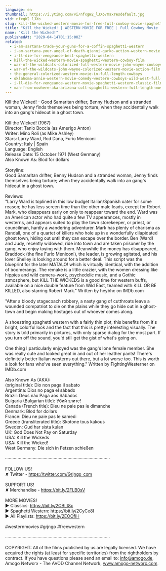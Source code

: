 ```yaml
---
language: en
thumbnail: https://i.ytimg.com/vi/nfxgW2_lJXo/maxresdefault.jpg
vid: nfxgW2_lJXo
slug: kill-the-wicked-western-movie-for-free-full-cowboy-movie-spaghetti-western-english
title: "Kill the Wicked! | WESTERN MOVIE FOR FREE | Full Cowboy Movie | Spaghetti Western | English"
name: "Kill the Wicked!"
publishedAt: "2020-04-14T01:15:00Z"
related:
  - i-am-sartana-trade-your-guns-for-a-coffin-spaghetti-western
  - i-am-sartana-your-angel-of-death-gianni-garko-action-western-movie
  - i-ll-die-for-vengeance-best-spaghetti-western
  - kill-the-wicked-western-movie-spaghetti-western-cowboy-film
  - war-of-the-wildcats-colorized-full-western-movie-john-wayne-cowboys
  - war-of-the-wildcats-john-wayne-colorized-western-movie-action-film
  - the-general-colorized-western-movie-in-full-length-cowboys
  - oklahoma-annie-western-movie-comedy-western-cowboys-wild-west-full-movie-english
  - i-ll-die-for-vengeance-western-movie-spaghetti-western-classic-film-free-cowboy-movie
  - man-from-nowhere-aka-arizona-colt-spaghetti-western-full-length-movie-english-hd-free-films
---
```


Kill the Wicked! - Good Samaritan drifter, Benny Hudson and a stranded woman, Jenny finds themselves being torture; when they accidentally walk into an gang's hideout in a ghost town. <br />
<br />
Kill the Wicked! (1967) <br />
Director: Tanio Boccia (as Amerigo Anton)<br />
Writer: Mino Roli (as Mike Ashley)<br />
Stars: Larry Ward, Rod Dana, Furio Meniconi  <br />
Country: Italy | Spain<br />
Language: English<br />
Release Date: 15 October 1971 (West Germany) <br />
Also Known As: Blod for dollars <br />
<br />
Storyline: <br />
Good Samaritan drifter, Benny Hudson and a stranded woman, Jenny finds themselves being torture; when they accidentally walk into an gang's hideout in a ghost town.<br />
<br />
Reviews: <br />
"Larry Ward is toplined in this low budget Italian/Spanish oater for some reason; he has less screen time than the other male leads, except for Robert Mark, who disappears early on only to reappear toward the end. Ward was an American actor who had quite a few TV appearances, mostly in westerns, and appears suited to play the town storekeeper, or priest, or councilman, hardly a wandering adventurer. Mark has plenty of charisma as Randall, one of a quartet of killers who hole up in a wonderfully dilapidated ghost town, hiding out until they can escape over the border. Ben (Ward) and Judy, recently widowed, ride into town and are taken prisoner by the gang, who enjoy toying with them. Meanwhile the money has disappeared, Braddock (the fine Furio Meniconi), the leader, is growing agitated, and his lover Shelley is looking around for a better deal. This script was the blueprint for the later MATALO! which is virtually identical, with the addition of boomerangs. The remake is a little crazier, with the women dressing like hippies and wild camera-work, psychedelic music, and a Gothic atmosphere, but KILL THE WICKEDS is a good time for western buffs, available on a nice double feature from Wild East, teamed with KILL OR BE KILLED, also starring Robert Mark." Written by heybhc on IMDb.com<br />
<br />
"After a bloody stagecoach robbery, a nasty gang of cutthroats leave a wounded compatriot to die on the plains while they go hide out in a ghost-town and begin making hostages out of whoever comes along.<br />
<br />
A shoestring spaghetti western with a fairly thin plot, this benefits from it's bright, colorful look and the fact that this is pretty interesting visually. The story is told primarily in pictures, with only sparse dialog for the most part. If you turn off the sound, you'd still get the gist of what's going on.<br />
<br />
One thing I particularly enjoyed was the gang's lone female member. She was really cute and looked great in and out of her leather pants! There's definitely better Italian westerns out there, but a lot worse too. This is worth a look for fans who've seen everything." Written by FightingWesterner on IMDb.com<br />
<br />
Also Known As (AKA):<br />
(original title): Dio non paga il sabato<br />
Argentina: Dios no paga el sábado<br />
Brazil: Deus não Paga aos Sábados<br />
Bulgaria (Bulgarian title): Убий злите!<br />
Canada (French title): Dieu ne paie pas le dimanche<br />
Denmark: Blod for dollars<br />
France: Dieu ne paie pas le samedi<br />
Greece (transliterated title): Skotone tous kakous<br />
Sweden: Gud har sista kulan<br />
UK: God Does Not Pay on Saturday<br />
USA: Kill the Wickeds<br />
USA: Kill the Wicked!<br />
West Germany: Die sich in Fetzen schießen<br />
<br />
····················································································<br />
<br />
FOLLOW US!<br />
✘ Twitter - https://twitter.com/Grjngo_com<br />
<br />
SUPPORT US!<br />
✘ Merchandise - https://bit.ly/2FLB0sV<br />
<br />
MORE MOVIES! <br />
► Classics: https://bit.ly/2CBLt8c <br />
► Spaghetti Western: https://bit.ly/2CyCe8I <br />
► All Playlists: https://bit.ly/2EOOfIH <br />
<br />
#westernmovies #grjngo #freewestern<br />
<br />
····················································································<br />
<br />
COPYRIGHT: All of the films published by us are legally licensed. We have acquired the rights (at least for specific territories) from the rightholders by contract. If you have questions please send an email to: info@amogo.de, Amogo Networx - The AVOD Channel Network, www.amogo-networx.com.